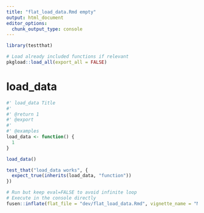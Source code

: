 ```yaml
---
title: "flat_load_data.Rmd empty"
output: html_document
editor_options: 
  chunk_output_type: console
---
```


```r
library(testthat)
```

<!--
 You need to run the 'description' chunk in the '0-dev_history.Rmd' file before continuing your code there.
-->

```r
# Load already included functions if relevant
pkgload::load_all(export_all = FALSE)
```

# load_data

```r
#' load_data Title
#'
#' @return 1
#' @export
#'
#' @examples
load_data <- function() {
  1
}
```

```r
load_data()
```

```r
test_that("load_data works", {
  expect_true(inherits(load_data, "function"))
})
```


```r
# Run but keep eval=FALSE to avoid infinite loop
# Execute in the console directly
fusen::inflate(flat_file = "dev/flat_load_data.Rmd", vignette_name = "Minimal")
```
